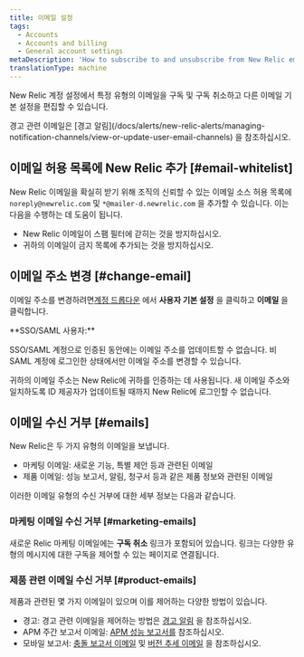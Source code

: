 ```yaml
---
title: 이메일 설정
tags:
  - Accounts
  - Accounts and billing
  - General account settings
metaDescription: 'How to subscribe to and unsubscribe from New Relic emails, and change your email address.'
translationType: machine
---
```


New Relic 계정 설정에서 특정 유형의 이메일을 구독 및 구독 취소하고 다른 이메일 기본 설정을 편집할 수 있습니다.

<Callout variant="tip">
  경고 관련 이메일은 [경고 알림](/docs/alerts/new-relic-alerts/managing-notification-channels/view-or-update-user-email-channels) 을 참조하십시오.
</Callout>

## 이메일 허용 목록에 New Relic 추가 [#email-whitelist]

New Relic 이메일을 확실히 받기 위해 조직의 신뢰할 수 있는 이메일 소스 허용 목록에 `noreply@newrelic.com` 및 `*@mailer-d.newrelic.com` 을 추가할 수 있습니다. 이는 다음을 수행하는 데 도움이 됩니다.

* New Relic 이메일이 스팸 필터에 갇히는 것을 방지하십시오.
* 귀하의 이메일이 금지 목록에 추가되는 것을 방지하십시오.

## 이메일 주소 변경 [#change-email]

이메일 주소를 변경하려면[계정 드롭다운](/docs/accounts-partnerships/education/getting-started-new-relic/glossary#account-dropdown) 에서 **사용자 기본 설정** 을 클릭하고 **이메일** 을 클릭합니다.

<Callout variant="tip">
  **SSO/SAML 사용자:**

  SSO/SAML 계정으로 인증된 동안에는 이메일 주소를 업데이트할 수 없습니다. 비 SAML 계정에 로그인한 상태에서만 이메일 주소를 변경할 수 있습니다.

  귀하의 이메일 주소는 New Relic에 귀하를 인증하는 데 사용됩니다. 새 이메일 주소와 일치하도록 ID 제공자가 업데이트될 때까지 New Relic에 로그인할 수 없습니다.
</Callout>

## 이메일 수신 거부 [#emails]

New Relic은 두 가지 유형의 이메일을 보냅니다.

* 마케팅 이메일: 새로운 기능, 특별 제안 등과 관련된 이메일
* 제품 이메일: 성능 보고서, 알림, 청구서 등과 같은 제품 정보와 관련된 이메일

이러한 이메일 유형의 수신 거부에 대한 세부 정보는 다음과 같습니다.

### 마케팅 이메일 수신 거부 [#marketing-emails]

새로운 Relic 마케팅 이메일에는 **구독 취소** 링크가 포함되어 있습니다. 링크는 다양한 유형의 메시지에 대한 구독을 제어할 수 있는 페이지로 연결됩니다.

### 제품 관련 이메일 수신 거부 [#product-emails]

제품과 관련된 몇 가지 이메일이 있으며 이를 제어하는 다양한 방법이 있습니다.

* 경고: 경고 관련 이메일을 제어하는 방법은 [경고 알림](/docs/alerts/new-relic-alerts/managing-notification-channels/view-or-update-user-email-channels) 을 참조하십시오.
* APM 주간 보고서 이메일: [APM 성능 보고서를](/docs/apm/reports/other-performance-analysis/weekly-performance-report#opting_out) 참조하십시오.
* 모바일 보고서: [충돌 보고서 이메일](/docs/mobile-monitoring/mobile-monitoring-ui/crashes/receive-crash-notifications-email) 및 [버전 추세 이메일](/docs/mobile-monitoring/mobile-monitoring-ui/mobile-app-pages/version-trends-compare-user-adoption-metrics-performance) 을 참조하십시오.
